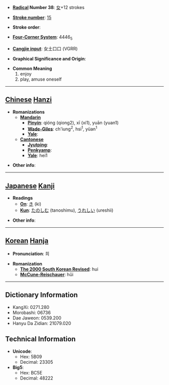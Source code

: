* '''[[Wiktionary:Chinese radical index| Radical]] Number 38''': [[Wiktionary:Chinese radical index 女|女]]+12 strokes

* '''[[Wiktionary:Chinese total strokes index|Stroke number]]''': [[Wiktionary:Chinese total strokes index 15|15]]

* '''Stroke order''': 

* '''[[Wiktionary:Chinese four corner index|Four-Corner System]]''': 4446<sub>5</sub>

* '''[[Wiktionary:Chinese Cangjie index|Cangjie input]]''': 女土口口 (VGRR)

* '''Graphical Significance and Origin''': 

* '''Common Meaning'''
*#enjoy
*# play, amuse oneself


----

== [[Chinese]] [[Hanzi]] ==

* '''Romanizations'''
** '''[[Mandarin]]'''
*** '''[[Pinyin]]''': qióng (qiong2), xī (xi1), yuān (yuan1)
*** '''[[Wade-Giles]]''': ch'iung<sup>2</sup>, hsi<sup>1</sup>, yüan<sup>1</sup>
*** '''[[Yale]]''': 
** '''[[Cantonese]]'''
*** '''[[Jyutping]]''':
*** '''[[Penkyamp]]''': 
*** '''[[Yale]]''': hei1

* '''Other info''': 

----

== [[Japanese]] [[Kanji]] ==

* '''Readings'''
** '''[[On]]''': [[き]] (ki)
** '''[[Kun]]''': [[たのしむ]] (tanoshimu), [[うれしい]] (ureshii)

* '''Other info''':  

----

== [[Korean]] [[Hanja]] ==

* '''Pronunciation''': 희

* '''Romanization'''
** '''[[The 2000 South Korean Revised Romanization|The 2000 South Korean Revised]]''': hui
** '''[[McCune-Reischauer]]''': hŭi

----

== Dictionary Information ==

* KangXi: 0271.280
* Morobashi: 06736
* Dae Jaweon: 0539.200
* Hanyu Da Zidian: 21079.020

== Technical Information ==

* '''Unicode''':
** Hex: 5B09
** Decimal: 23305
* '''Big5''':
** Hex: BC5E
** Decimal: 48222